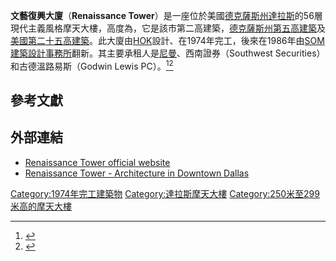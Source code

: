 {{For|底特律摩天大樓|文藝復興中心}}
{{Infobox building
| name               = Renaissance Tower
| image              = Dallas Renaissance Tower 1.jpg
| image_size         = 250px
| alternate_names    = First International Building
| location           = [[德克薩斯州|德克薩斯州]]、[[達拉斯|達拉斯]]、榆樹街1201號
| latd               = 32.7812
| longd              = -96.8020
| iso_region         = US-TX
| coordinates_display= title
| completion_date    = 1974
| building_type      = 商業辦公樓
| antenna_spire      = {{convert|270|m}}
| roof               = {{convert|220|m}}
| floor_count        = 56
| elevator_count     = 
| cost               = 
| floor_area         = {{convert|1731000|sqft}}
| architect          = [[HOK_(公司)|HOK]]<br />[[HKS公司|HKS公司]]
| structural_engineer= 
| main_contractor    = 
| developer          = 
| owner              = BACM 2000-2 Elm St Offices LLC
| management         = [[世邦魏理仕|世邦魏理仕]]
| references         = <ref>{{ctbuh|683}}</ref><ref>{{emporis|118427}}</ref><ref>{{skyscraperpage|204}}</ref><ref>{{structurae|s0012160}}</ref>
}}
'''文藝復興大廈'''（'''Renaissance Tower'''）是一座位於美國[[德克薩斯州|德克薩斯州]][[達拉斯|達拉斯]]的56層現代主義風格摩天大樓，高度為{{convert|886|ft}}，它是該市第二高建築，[[德克薩斯州摩天大樓列表|德克薩斯州第五高建築]]及[[美國摩天大樓列表|美國第二十五高建築]]。此大廈由[[HOK_(公司)|HOK]]設計、在1974年完工，後來在1986年由[[SOM建築設計事務所|SOM建築設計事務所]]翻新。其主要承租人是[[尼曼_(百貨公司)|尼曼]]、西南證券（Southwest Securities）和古德溫路易斯（Godwin Lewis PC）。<ref>{{cite news | author= | title=Winstead reshapes real estate practice group | url=http://www.bizjournals.com/dallas/stories/2009/07/27/daily20.html | work=The Dallas Business Journal | date=July 28, 2009 | accessdate=2010-04-06 | archive-date=2016-11-10 | archive-url=https://web.archive.org/web/20161110110258/http://www.bizjournals.com/dallas/stories/2009/07/27/daily20.html | dead-url=no }}</ref><ref>{{cite web|author= |title=Offices |url=http://www.winstead.com/AboutWinstead/Offices |work=Winstead PC |year=2010 |accessdate=2010-04-06 |deadurl=yes |archiveurl=https://web.archive.org/web/20101124015845/http://www.winstead.com/AboutWinstead/Offices |archivedate=2010-11-24 }}</ref>

==參考文獻==
{{Reflist}}

==外部連結==
{{Commons category|Renaissance Tower}}
* [http://www.renaissancetower.net/ Renaissance Tower official website] {{Wayback|url=http://www.renaissancetower.net/ |date=20100218113733 }}
* [https://web.archive.org/web/20081206032551/http://www.dallasarchitecture.info/rentower.htm Renaissance Tower - Architecture in Downtown Dallas]

[[Category:1974年完工建築物|Category:1974年完工建築物]]
[[Category:達拉斯摩天大樓|Category:達拉斯摩天大樓]]
[[Category:250米至299米高的摩天大樓|Category:250米至299米高的摩天大樓]]